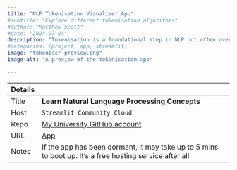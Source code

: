 ---
title: "NLP Tokenisation Visualiser App"
#subtitle: "Explore different tokenisation algorithms"
#author: "Matthew Scott"
#date: "2024-07-04"
description: "Tokenisation is a foundational step in NLP but often overlooked. Modify text and tokeniser to see how the algorithms work in real time."
#categories: [project, app, streamlit]
image: "tokeniser-preview.png"
image-alt: "A preview of the tokenisation app"

---

| Details  |                                                                                           |
|----------|-------------------------------------------------------------------------------------------|
| Title    | **Learn Natural Language Processing Concepts**                                            |
| Host     | `Streamlit Community Cloud`                                                               |
| Repo     | [My University GitHub account](https://github.com/m-scott-1/summative-1/blob/main/app.py) |
| URL      | [App](https://summative-1.streamlit.app/)                                                 |
| Notes    | If the app has been dormant, it may take up to 5 mins to boot up. It's a free hosting service after all           |
